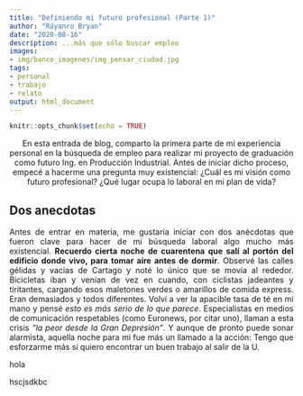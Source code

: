 ```yaml
---
title: "Definiendo mi futuro profesional (Parte 1)"
author: "Ráyanro Bryan"
date: "2020-08-16"
description: ...más que sólo buscar empleo
images:
- img/banco_imagenes/img_pensar_ciudad.jpg
tags:
- personal
- trabajo
- relato
output: html_document
---
```


<style>
body {
text-align: justify}
</style>

```r
knitr::opts_chunk$set(echo = TRUE)
```

<center>
En esta entrada de blog, comparto la primera parte de mi experiencia personal en la búsqueda de empleo para realizar mi proyecto de graduación como futuro Ing. en Producción Industrial. Antes de iniciar dicho proceso, empecé a hacerme una pregunta muy existencial: ¿Cuál es mi visión como futuro profesional? ¿Qué lugar ocupa lo laboral en mi plan de vida?
</center>

## Dos anecdotas

Antes de entrar en materia, me gustaría iniciar con dos anécdotas que fueron clave para hacer de mi búsqueda laboral algo mucho más existencial. **Recuerdo cierta noche de cuarentena que salí al portón del edificio donde vivo, para tomar aire antes de dormir**. Observé las calles gélidas y vacias de Cartago y noté lo único que se movía al rededor. Bicicletas iban y venían de vez en cuando, con ciclistas jadeantes y tiritantes, cargando esos maletones verdes o amarillos de comida express. Eran demasiados y todos diferentes. Volví a ver la apacible tasa de té en mi mano y pensé *esto es más serio de lo que parece*. Especialistas en medios de comunicación respetables (como Euronews, por citar uno), llaman a esta crisis *"la peor desde la Gran Depresión"*. Y aunque de pronto puede sonar alarmista, aquella noche para mi fue más un llamado a la acción: Tengo que esforzarme más si quiero encontrar un buen trabajo al salir de la U.

hola

hscjsdkbc

